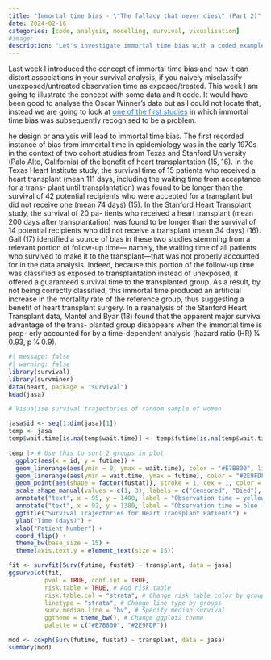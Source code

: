 ```yaml
---
title: "Immortal time bias - \"The fallacy that never dies\" (Part 2)"
date: 2024-02-16
categories: [code, analysis, modelling, survival, visualisation]
#image: 
description: "Let's investigate immortal time bias with a coded example."
---
```


Last week I introduced the concept of immortal time bias and how it can distort associations in your survival analysis, if you naively misclassify unexposed/untreated observation time as exposed/treated. This week I am going to illustrate the concept with some data and `R` code. It would have been good to analyse the Oscar Winner's data but as I could not locate that, instead we are going to look at [one of the first studies](https://www.jstor.org/stable/2286902 "https://www.jstor.org/stable/2286902"){style="color: #1f7de6"} in which immortal time bias was subsequently recognised to be a problem.

he design or analysis will lead to immortal time bias. The first recorded instance of bias from immortal time in epidemiology was in the early 1970s in the context of two cohort studies from Texas and Stanford University (Palo Alto, California) of the benefit of heart transplantation (15, 16). In the Texas Heart Institute study, the survival time of 15 patients who received a heart transplant (mean 111 days, including the waiting time from acceptance for a trans- plant until transplantation) was found to be longer than the survival of 42 potential recipients who were accepted for a transplant but did not receive one (mean 74 days) (15). In the Stanford Heart Transplant study, the survival of 20 pa- tients who received a heart transplant (mean 200 days after transplantation) was found to be longer than the survival of 14 potential recipients who did not receive a transplant (mean 34 days) (16). Gail (17) identified a source of bias in these two studies stemming from a relevant portion of follow-up time--- namely, the waiting time of all patients who survived to make it to the transplant---that was not properly accounted for in the data analysis. Indeed, because this portion of the follow-up time was classified as exposed to transplantation instead of unexposed, it offered a guaranteed survival time to the transplanted group. As a result, by not being correctly classified, this immortal time produced an artificial increase in the mortality rate of the reference group, thus suggesting a benefit of heart transplant surgery. In a reanalysis of the Stanford Heart Transplant data, Mantel and Byar (18) found that the apparent major survival advantage of the trans- planted group disappears when the immortal time is prop- erly accounted for by a time-dependent analysis (hazard ratio (HR) 1⁄4 0.93, p 1⁄4 0.9).

```r
#| message: false
#| warning: false
library(survival)
library(survminer)
data(heart, package = "survival")
head(jasa)
```

```r
# Visualise survival trajectories of random sample of women

jasa$id <- seq(1:dim(jasa)[1])
temp <- jasa
temp$wait.time[is.na(temp$wait.time)] <- temp$futime[is.na(temp$wait.time)]

temp |> # Use this to sort 2 groups in plot
  ggplot(aes(x = id, y = futime)) +
  geom_linerange(aes(ymin = 0, ymax = wait.time), color = "#E7B800", linewidth = 1) +
  geom_linerange(aes(ymin = wait.time, ymax = futime), color = "#2E9FDF", linewidth = 1) +
  geom_point(aes(shape = factor(fustat)), stroke = 1, cex = 1, color = "black") +
  scale_shape_manual(values = c(1, 3), labels = c("Censored", "Died"), name = "Outcome") +
  annotate("text", x = 95, y = 1400, label = "Observation time = yellow - untransplanted", size = 5, color = "#E7B800") +
  annotate("text", x = 92, y = 1380, label = "Observation time = blue - post-transplant", size = 5, color = "#2E9FDF") +
  ggtitle("Survival Trajectories for Heart Transplant Patients") +   
  ylab("Time (days)") +
  xlab("Patient Number") + 
  coord_flip() + 
  theme_bw(base_size = 15) +
  theme(axis.text.y = element_text(size = 15))
```

```r
fit <- survfit(Surv(futime, fustat) ~ transplant, data = jasa)
ggsurvplot(fit,
          pval = TRUE, conf.int = TRUE,
          risk.table = TRUE, # Add risk table
          risk.table.col = "strata", # Change risk table color by groups
          linetype = "strata", # Change line type by groups
          surv.median.line = "hv", # Specify median survival
          ggtheme = theme_bw(), # Change ggplot2 theme
          palette = c("#E7B800", "#2E9FDF"))
```

```r
mod <- coxph(Surv(futime, fustat) ~ transplant, data = jasa)
summary(mod)
```
